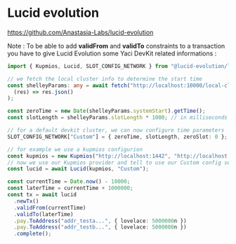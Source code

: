 # Lucid evolution

https://github.com/Anastasia-Labs/lucid-evolution

Note : To be able to add **validFrom** and **validTo** constraints to a transaction you have to give Lucid Evolution some Yaci DevKit related informations :

```typescript
import { Kupmios, Lucid, SLOT_CONFIG_NETWORK } from "@lucid-evolution/lucid";

// we fetch the local cluster info to determine the start time
const shelleyParams: any = await fetch("http://localhost:10000/local-cluster/api/admin/devnet/genesis/shelley").then(
  (res) => res.json()
);

const zeroTime = new Date(shelleyParams.systemStart).getTime();
const slotLength = shelleyParams.slotLength * 1000; // in milliseconds

// for a default devkit cluster, we can now configure time parameters
SLOT_CONFIG_NETWORK["Custom"] = { zeroTime, slotLength, zeroSlot: 0 };

// for example we use a kupmios configurion
const kupmios = new Kupmios("http://localhost:1442", "http://localhost:1337");
// now we use our Kupmios provider and tell to use our Custom config settings
const lucid = await Lucid(kupmios, "Custom");

const currentTime = Date.now() - 10000;
const laterTime = currentTime + 1000000;
const tx = await lucid
  .newTx()
  .validFrom(currentTime)
  .validTo(laterTime)
  .pay.ToAddress("addr_testa...", { lovelace: 5000000n })
  .pay.ToAddress("addr_testb...", { lovelace: 5000000n })
  .complete();
```
